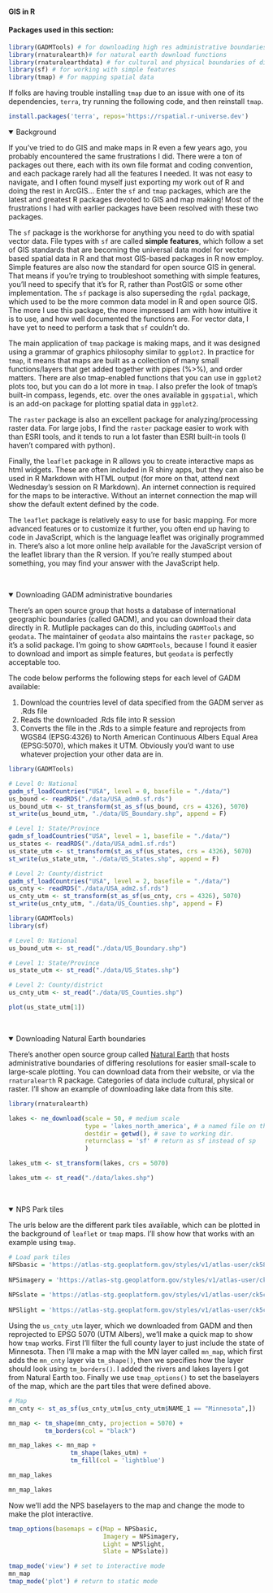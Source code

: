 #### GIS in R
<h4>Packages used in this section:</h4>
```r
library(GADMTools) # for downloading high res administrative boundaries
library(rnaturalearth)# for natural earth download functions
library(rnaturalearthdata) # for cultural and physical boundaries of diff. res.
library(sf) # for working with simple features
library(tmap) # for mapping spatial data
```

If folks are having trouble installing `tmap` due to an issue with one of its dependencies, `terra`, try running the following code, and then reinstall `tmap`. 

```r
install.packages('terra', repos='https://rspatial.r-universe.dev')
```

<details open><summary class = 'drop'>Background</summary>
If you've tried to do GIS and make maps in R even a few years ago, you probably encountered the same frustrations I did. There were a ton of packages out there, each with its own file format and coding convention, and each package rarely had all the features I needed. It was not easy to navigate, and I often found myself just exporting my work out of R and doing the rest in ArcGIS... Enter the `sf` and `tmap` packages, which are the latest and greatest R packages devoted to GIS and map making! Most of the frustrations I had with earlier packages have been resolved with these two packages.

The `sf` package is the workhorse for anything you need to do with spatial vector data. File types with `sf` are called <b>simple features</b>, which follow a set of GIS standards that are becoming the universal data model for vector-based spatial data in R and that most GIS-based packages in R now employ. Simple features are also now the standard for open source GIS in general. That means if you're trying to troubleshoot something with simple features, you'll need to specify that it's for R, rather than PostGIS or some other implementation. The `sf` package is also superseding the `rgdal` package, which used to be the more common data model in R and open source GIS. The more I use this package, the more impressed I am with how intuitive it is to use, and how well documented the functions are. For vector data, I have yet to need to perform a task that `sf` couldn't do.

The main application of `tmap` package is making maps, and it was designed using a grammar of graphics philosophy similar to `ggplot2`. In practice for `tmap`, it means that maps are built as a collection of many small functions/layers that get added together with pipes (%>%), and order matters. There are also tmap-enabled functions that you can use in `ggplot2` plots too, but you can do a lot more in `tmap`. I also prefer the look of tmap's built-in compass, legends, etc. over the ones available in `ggspatial`, which is an add-on package for plotting spatial data in `ggplot2`.    

The `raster` package is also an excellent package for analyzing/processing raster data. For large jobs, I find the `raster` package easier to work with than ESRI tools, and it tends to run a lot faster than ESRI built-in tools (I haven't compared with python).   

Finally, the `leaflet` package in R allows you to create interactive maps as html widgets. These are often included in R shiny apps, but they can also be used in R Markdown with HTML output (for more on that, attend next Wednesday's session on R Markdown). An internet connection is required for the maps to be interactive. Without an internet connection the map will show the default extent defined by the code. 

The `leaflet` package is relatively easy to use for basic mapping. For more advanced features or to customize it further, you often end up having to code in JavaScript, which is the language leaflet was originally programmed in. There's also a lot more online help available for the JavaScript version of the leaflet library than the R version. If you're really stumped about something, you may find your answer with the JavaScript help.
</details>
<br>

<details open><summary class = 'drop'>Downloading GADM administrative boundaries </summary>
There's an open source group that hosts a database of international geographic boundaries (called GADM), and you can download their data directly in R. Mutliple packages can do this, including `GADMTools` and `geodata`. The maintainer of `geodata` also maintains the `raster` package, so it's a solid package. I'm going to show `GADMTools`, because I found it easier to download and import as simple features, but `geodata` is perfectly acceptable too. 

The code below performs the following steps for each level of GADM available:
<ol>
<li>Download the countries level of data specified from the GADM server as .Rds file</li>
<li>Reads the downloaded .Rds file into R session</li>
<li>Converts the file in the .Rds to a simple feature and reprojects from WGS84 (EPSG:4326) to North American Continuous Albers Equal Area (EPSG:5070), which makes it UTM. Obviously you'd want to use whatever projection your other data are in. </li>
</ol>
```r
library(GADMTools)

# Level 0: National
gadm_sf_loadCountries("USA", level = 0, basefile = "./data/")
us_bound <- readRDS("./data/USA_adm0.sf.rds")
us_bound_utm <- st_transform(st_as_sf(us_bound, crs = 4326), 5070)
st_write(us_bound_utm, "./data/US_Boundary.shp", append = F)

# Level 1: State/Province
gadm_sf_loadCountries("USA", level = 1, basefile = "./data/")
us_states <- readRDS("./data/USA_adm1.sf.rds")
us_state_utm <- st_transform(st_as_sf(us_states, crs = 4326), 5070)
st_write(us_state_utm, "./data/US_States.shp", append = F)

# Level 2: County/district
gadm_sf_loadCountries("USA", level = 2, basefile = "./data/")
us_cnty <- readRDS("./data/USA_adm2.sf.rds")
us_cnty_utm <- st_transform(st_as_sf(us_cnty, crs = 4326), 5070)
st_write(us_cnty_utm, "./data/US_Counties.shp", append = F)
```

```r
library(GADMTools)
library(sf)

# Level 0: National
us_bound_utm <- st_read("./data/US_Boundary.shp")

# Level 1: State/Province
us_state_utm <- st_read("./data/US_States.shp")

# Level 2: County/district
us_cnty_utm <- st_read("./data/US_Counties.shp")
```

```r
plot(us_state_utm[1])
```
</details>
<br>

<details open><summary class = 'drop'>Downloading Natural Earth boundaries </summary>
There's another open source group called <a href = "https://www.naturalearthdata.com/">Natural Earth</a> that hosts administrative boundaries of differing resolutions for easier small-scale to large-scale plotting. You can download data from their website, or via the `rnaturalearth` R package. Categories of data include cultural, physical or raster. I'll show an example of downloading lake data from this site. 

```r
library(rnaturalearth)

lakes <- ne_download(scale = 50, # medium scale
                     type = 'lakes_north_america', # a named file on their website
                     destdir = getwd(), # save to working dir.
                     returnclass = 'sf' # return as sf instead of sp
                     )

lakes_utm <- st_transform(lakes, crs = 5070)
```

```r
lakes_utm <- st_read("./data/lakes.shp")
```

</details>
</br>

<details open><summary class = 'drop'>NPS Park tiles</summary>
The urls below are the different park tiles available, which can be plotted in the background of `leaflet` or `tmap` maps. I'll show how that works with an example using `tmap`.
```r
# Load park tiles
NPSbasic = 'https://atlas-stg.geoplatform.gov/styles/v1/atlas-user/ck58pyquo009v01p99xebegr9/tiles/256/{z}/{x}/{y}@2x?access_token=pk.eyJ1IjoiYXRsYXMtdXNlciIsImEiOiJjazFmdGx2bjQwMDAwMG5wZmYwbmJwbmE2In0.lWXK2UexpXuyVitesLdwUg'
  
NPSimagery = 'https://atlas-stg.geoplatform.gov/styles/v1/atlas-user/ck72fwp2642dv07o7tbqinvz4/tiles/256/{z}/{x}/{y}@2x?access_token=pk.eyJ1IjoiYXRsYXMtdXNlciIsImEiOiJjazFmdGx2bjQwMDAwMG5wZmYwbmJwbmE2In0.lWXK2UexpXuyVitesLdwUg'
  
NPSslate = 'https://atlas-stg.geoplatform.gov/styles/v1/atlas-user/ck5cpvc2e0avf01p9zaw4co8o/tiles/256/{z}/{x}/{y}@2x?access_token=pk.eyJ1IjoiYXRsYXMtdXNlciIsImEiOiJjazFmdGx2bjQwMDAwMG5wZmYwbmJwbmE2In0.lWXK2UexpXuyVitesLdwUg'
  
NPSlight = 'https://atlas-stg.geoplatform.gov/styles/v1/atlas-user/ck5cpia2u0auf01p9vbugvcpv/tiles/256/{z}/{x}/{y}@2x?access_token=pk.eyJ1IjoiYXRsYXMtdXNlciIsImEiOiJjazFmdGx2bjQwMDAwMG5wZmYwbmJwbmE2In0.lWXK2UexpXuyVitesLdwUg'
```

Using the `us_cnty_utm` layer, which we downloaded from GADM and then reprojected to EPSG 5070 (UTM Albers), we'll make a quick map to show how `tmap` works. First I'll filter the full county layer to just include the state of Minnesota. Then I'll make a map with the MN layer called `mn_map`, which first adds the `mn_cnty` layer via `tm_shape()`, then we specifies how the layer should look using `tm_borders()`. I added the rivers and lakes layers I got from Natural Earth too. Finally we use `tmap_options()` to set the baselayers of the map, which are the part tiles that were defined above. 

```r
# Map 
mn_cnty <- st_as_sf(us_cnty_utm[us_cnty_utm$NAME_1 == "Minnesota",])

mn_map <- tm_shape(mn_cnty, projection = 5070) +
          tm_borders(col = "black") 

mn_map_lakes <- mn_map + 
                 tm_shape(lakes_utm) +
                 tm_fill(col = 'lightblue') 

mn_map_lakes 
```

```r
mn_map_lakes
```

Now we'll add the NPS baselayers to the map and change the mode to make the plot interactive. 

```r
tmap_options(basemaps = c(Map = NPSbasic,
                          Imagery = NPSimagery,
                          Light = NPSlight,
                          Slate = NPSslate))

tmap_mode('view') # set to interactive mode
mn_map
tmap_mode('plot') # return to static mode
```

